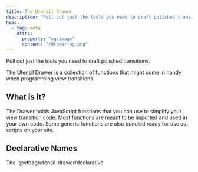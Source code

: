 ```yaml
---
title: The Utensil Drawer
description: "Pull out just the tools you need to craft polished transitions."
head:
  - tag: meta
    attrs:
      property: "og:image"
      content: "/drawer-og.png"
---
```


<Logo alt="The Utensil Drawer" image={drawer}>
Pull out just the tools you need to craft polished transitions.

The Utensil Drawer is a collection of functions that might come in handy when programming view transitions.

</Logo>


## What is it?

The Drawer holds JavaScript functions that you can use to simplify your view transition code. Most functions are meant to be imported and used in your own code. Some generic functions are also bundled ready for use as scripts on your site.


<UtensilGrid>
<Utensil title="declarative-names" description="Use CSS selectors to assign view transition names to HtmL elements."/>
</UtensilGrid>

## Declarative Names

The `@vtbag/utensil-drawer/declarative